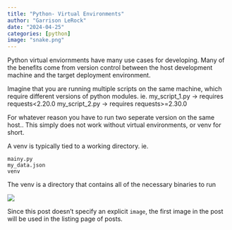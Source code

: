 ```yaml
---
title: "Python- Virtual Environments"
author: "Garrison LeRock"
date: "2024-04-25"
categories: [python]
image: "snake.png"
---
```


Python virtual enviornments have many use cases for developing. 
Many of the benefits come from version control between the host development machine and the target deployment environment. 

Imagine that you are running multiple scripts on the same machine, which require different versions of python modules.
ie. 
my_script_1.py -> requires requests<2.20.0
my_script_2.py -> requires requests>=2.30.0

For whatever reason you have to run two seperate version on the same host.. This simply does not work without virtual environments, or venv for short. 

A venv is typically tied to a working directory. 
ie.

    mainy.py
    my_data.json
    venv

The venv is a directory that contains all of the necessary binaries to run 

![](thumbnail.jpg)

Since this post doesn't specify an explicit `image`, the first image in the post will be used in the listing page of posts.
